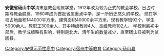 '''安徽省砀山中学'''清末是教会附属学堂，1912年改为较为正式的教会学校，日占时期与教会脱离，1960年成为首批省属重点中学，是一所历史悠久的学校。
现在学校占地面积144000平方米，建筑面积40000余平方米。现有教学班92个，学生5000余人。教职工300余人，其中特级教师4人，高级教师102人。
学校剥离初中部后，教学成绩略有影响，特别是北大、清华生的数量减少，直至砀山县被列为贫困县。
{{Seni-stub}}
{{安徽省示范性普通高级中学}}
[[Category:安徽示范性高中|Category:安徽示范性高中]]
[[Category:宿州中等教育|Category:宿州中等教育]]
[[Category:砀山县|Category:砀山县]]